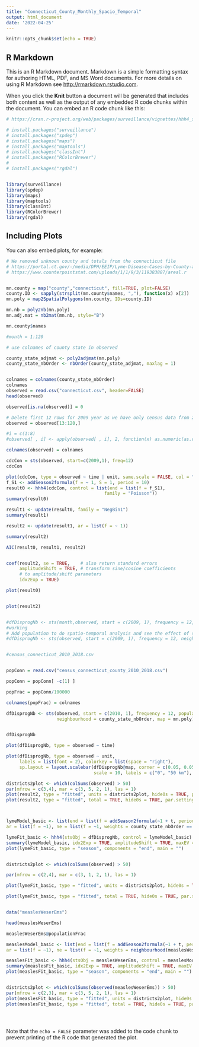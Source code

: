 ```yaml
---
title: "Connecticut_County_Monthly_Spacio_Temporal"
output: html_document
date: '2022-04-25'
---
```


```r
knitr::opts_chunk$set(echo = TRUE)
```

## R Markdown

This is an R Markdown document. Markdown is a simple formatting syntax for authoring HTML, PDF, and MS Word documents. For more details on using R Markdown see <http://rmarkdown.rstudio.com>.

When you click the **Knit** button a document will be generated that includes both content as well as the output of any embedded R code chunks within the document. You can embed an R code chunk like this:

```r
# https://cran.r-project.org/web/packages/surveillance/vignettes/hhh4_spacetime.pdf

# install.packages("surveillance")
# install.packages("spdep")
# install.packages("maps")
# install.packages("maptools")
# install.packages("classInt")
# install.packages("RColorBrewer")
# 
# install.packages("rgdal")


library(surveillance)
library(spdep)
library(maps)
library(maptools)
library(classInt)
library(RColorBrewer)
library(rgdal)


```

## Including Plots

You can also embed plots, for example:

```r

# We removed unknown county and totals from the connecticut file
# https://portal.ct.gov/-/media/DPH/EEIP/Lyme-Disease-Cases-by-County-and-Month_2009-2018_Table.xlsx
# https://www.counterpointstat.com/uploads/1/1/9/3/119383887/areal.r


mn.county = map("county","connecticut", fill=TRUE, plot=FALSE)
county.ID <- sapply(strsplit(mn.county$names, ","), function(x) x[2])
mn.poly = map2SpatialPolygons(mn.county, IDs=county.ID)

mn.nb = poly2nb(mn.poly)
mn.adj.mat = nb2mat(mn.nb, style="B")

mn.county$names

#month = 1:120

# use colnames of county state in observed

county_state_adjmat <- poly2adjmat(mn.poly)
county_state_nbOrder <- nbOrder(county_state_adjmat, maxlag = 1)


colnames = colnames(county_state_nbOrder)
colnames
observed = read.csv("connecticut.csv", header=FALSE)
head(observed)

observed[is.na(observed)] = 0

# Delete first 12 rows for 2009 year as we have only census data from 2010 till 2019.
observed = observed[13:120,]

#i = c(1:8)
#observed[ , i] <- apply(observed[ , i], 2, function(x) as.numeric(as.character(x)))

colnames(observed) = colnames

cdcCon = sts(observed, start=c(2009,1), freq=12)
cdcCon


```

```r
plot(cdcCon, type = observed ~ time | unit, same.scale = FALSE, col = "grey")
f_S1 <- addSeason2formula(f = ~ 1, S = 1, period = 10)
result0 <- hhh4(cdcCon, control = list(end = list(f = f_S1),
                                     family = "Poisson"))
summary(result0)

result1 <- update(result0, family = "NegBin1")
summary(result1)

result2 <- update(result1, ar = list(f = ~ 1))

summary(result2)

AIC(result0, result1, result2)


coef(result2, se = TRUE,    # also return standard errors
     amplitudeShift = TRUE, # transform sine/cosine coefficients
     # to amplitude/shift parameters
     idx2Exp = TRUE)

```

```r

plot(result0)


plot(result2)


#dfDisprogNb <- sts(month,observed, start = c(2009, 1), frequency = 12, neighbourhood = county_state_nbOrder, map = mn.poly)
#working
# Add population to do spatio-temporal analysis and see the effect of surrounding counties on the current county
#dfDisprogNb <- sts(observed, start = c(2009, 1), frequency = 12, neighbourhood = county_state_nbOrder, map = mn.poly)


#census_connecticut_2010_2018.csv


popConn = read.csv("census_connecticut_county_2010_2018.csv")

popConn = popConn[ -c(1) ]

popFrac = popConn/100000

colnames(popFrac) = colnames

dfDisprogNb <- sts(observed, start = c(2010, 1), frequency = 12, population = data.matrix(popFrac),
                   neighbourhood = county_state_nbOrder, map = mn.poly)


dfDisprogNb

plot(dfDisprogNb, type = observed ~ time)

plot(dfDisprogNb, type = observed ~ unit,
     labels = list(font = 2), colorkey = list(space = "right"),
     sp.layout = layout.scalebar(dfDisprogNb@map, corner = c(0.05, 0.05),
                                 scale = 10, labels = c("0", "50 km"), height = 0.03))


```

```r


districts2plot <- which(colSums(observed) > 50)
par(mfrow = c(3,4), mar = c(3, 5, 2, 1), las = 1)
plot(result2, type = "fitted", units = districts2plot, hide0s = TRUE, par.settings = NULL, legend = 1)
plot(result2, type = "fitted", total = TRUE, hide0s = TRUE, par.settings = NULL, legend = TRUE) -> fitted_components




```

```r

lymeModel_basic <- list(end = list(f = addSeason2formula(~1 + t, period = 12), offset = data.matrix(popFrac)),
ar = list(f = ~1), ne = list(f = ~1, weights = county_state_nbOrder == 1), family = "NegBin1")

lymeFit_basic <- hhh4(stsObj = dfDisprogNb, control = lymeModel_basic)
summary(lymeModel_basic, idx2Exp = TRUE, amplitudeShift = TRUE, maxEV = TRUE)
plot(lymeFit_basic, type = "season", components = "end", main = "")


districts2plot <- which(colSums(observed) > 50)

par(mfrow = c(2,4), mar = c(3, 1, 2, 1), las = 1)

plot(lymeFit_basic, type = "fitted", units = districts2plot, hide0s = TRUE, par.settings = NULL, legend = 1)

plot(lymeFit_basic, type = "fitted", total = TRUE, hide0s = TRUE, par.settings = NULL, legend = FALSE) -> fitted_components



```



```r
data("measlesWeserEms")

head(measlesWeserEms)

measlesWeserEms@populationFrac

measlesModel_basic <- list(end = list(f = addSeason2formula(~1 + t, period = measlesWeserEms@freq), offset = population(measlesWeserEms)),
ar = list(f = ~1), ne = list(f = ~1, weights = neighbourhood(measlesWeserEms) == 1), family = "NegBin1")

measlesFit_basic <- hhh4(stsObj = measlesWeserEms, control = measlesModel_basic)
summary(measlesFit_basic, idx2Exp = TRUE, amplitudeShift = TRUE, maxEV = TRUE)
plot(measlesFit_basic, type = "season", components = "end", main = "")


districts2plot <- which(colSums(observed(measlesWeserEms)) > 50)
par(mfrow = c(2,3), mar = c(3, 5, 2, 1), las = 1)
plot(measlesFit_basic, type = "fitted", units = districts2plot, hide0s = TRUE, par.settings = NULL, legend = 1)
plot(measlesFit_basic, type = "fitted", total = TRUE, hide0s = TRUE, par.settings = NULL, legend = FALSE) -> fitted_components





```


Note that the `echo = FALSE` parameter was added to the code chunk to prevent printing of the R code that generated the plot.
